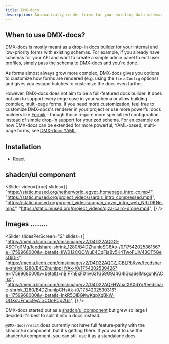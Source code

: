 ```yaml
---
title: DMX-docs
description: Automatically render forms for your existing data schema.
---
```


<AlertBanner />

## When to use DMX-docs?

DMX-docs is mostly meant as a drop-in docs builder for your internal and low-priority forms with existing schemas. For example, if you already have schemas for your API and want to create a simple admin panel to edit user profiles, simply pass the schema to DMX-docs and you're done.

As forms almost always grow more complex, DMX-docs gives you options to customize how forms are rendered (e.g. using the `fieldConfig` options) and gives you escape hatches to customize the docs even further.

However, DMX-docs does not aim to be a full-featured docs builder. It does not aim to support every edge case in your schema or allow building complex, multi-page forms. If you need more customization, feel free to customize DMX-docs's renderer in your project or use more powerful docs builders like [Formik](https://formik.org/) - though those require more specialized configuration instead of simple drop-in support for your zod schema. For an example on how DMX-docs can be extended for more powerful, YAML-based, multi-page forms, see [DMX-docs YAML](https://github.com/roeyazroel/auto-docs).

## Installation

- [React](/docs/react/getting-started)

## shadcn/ui component

<Slider
  video={true}
  slides={[
    "https://static.mused.org/netherworld_egypt_homepage_intro_cx.mp4",
    "https://static.mused.org/project_videos/sardis_intro_compressed.mp4",
    "https://static.mused.org/project_videos/copan_cover_intro_web_NRzDKNe.mp4",
    "https://static.mused.org/project_videos/giza-cairo-drone.mp4",
  ]}
/>

## Images ........

<Slider
  slidesPerScreen="2"
  slides={[
    "https://media.licdn.com/dms/image/v2/D4D22AQGG-XSOTgl1Mg/feedshare-shrink_1280/B4DZhunloSG8Ao-/0/1754202536156?e=1759968000&v=beta&t=IlW012CQOWuE4CqFjaBy5K4TwoFUlV43OT5GesOjDjk",
    "https://media.licdn.com/dms/image/v2/D4D22AQG7_iCBLPbKvw/feedshare-shrink_1280/B4DZhunlppHYAk-/0/1754202530426?e=1759968000&v=beta&t=nBIF7nExF01iv63fG59O9J4G4lGxa6elMsgqhKACisc",
    "https://media.licdn.com/dms/image/v2/D4D22AQEHWnaIXA06Yg/feedshare-shrink_1280/B4DZhunlpCHsAk-/0/1754202530316?e=1759968000&v=beta&t=lnkR5OlBGKwKqpXqBkW-OOXsUFmdc9yATxCOoPCp2Us",
  ]}
/>

DMX-docs started out as a [shadcn/ui component](https://github.com/DataMatrix-RGIT/auto-docs) but grew so large I decided it's best to split it into a docs instead.

`@DMX-docs/react` does currently not have full feature-parity with the shadcn/ui component, but it's getting there. If you want to use the shadcn/ui component, you can still use it as a standalone docs.
